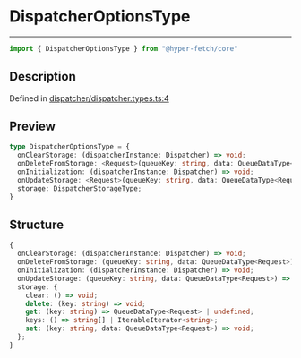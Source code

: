 

# DispatcherOptionsType

<div class="api-docs__separator" data-reactroot="">

---

</div><div class="api-docs__import" data-reactroot="">

```ts
import { DispatcherOptionsType } from "@hyper-fetch/core"
```

</div><div class="api-docs__section">

## Description

</div><div class="api-docs__description"><span class="api-docs__do-not-parse">



</span></div><p class="api-docs__definition">

Defined in [dispatcher/dispatcher.types.ts:4](https://github.com/BetterTyped/hyper-fetch/blob/c44d728f/packages/core/src/dispatcher/dispatcher.types.ts#L4)

</p><div class="api-docs__section">

## Preview

</div><div class="api-docs__preview type">

```ts
type DispatcherOptionsType = {
  onClearStorage: (dispatcherInstance: Dispatcher) => void; 
  onDeleteFromStorage: <Request>(queueKey: string, data: QueueDataType<Request>) => void; 
  onInitialization: (dispatcherInstance: Dispatcher) => void; 
  onUpdateStorage: <Request>(queueKey: string, data: QueueDataType<Request>) => void; 
  storage: DispatcherStorageType; 
}
```

</div><div class="api-docs__section">

## Structure

</div><div class="api-docs__returns">

```ts
{
  onClearStorage: (dispatcherInstance: Dispatcher) => void;
  onDeleteFromStorage: (queueKey: string, data: QueueDataType<Request>) => void;
  onInitialization: (dispatcherInstance: Dispatcher) => void;
  onUpdateStorage: (queueKey: string, data: QueueDataType<Request>) => void;
  storage: {
    clear: () => void;
    delete: (key: string) => void;
    get: (key: string) => QueueDataType<Request> | undefined;
    keys: () => string[] | IterableIterator<string>;
    set: (key: string, data: QueueDataType<Request>) => void;
  };
}
```

</div>